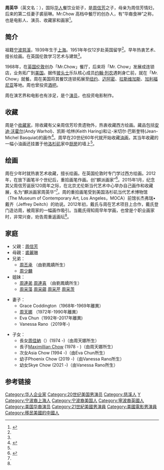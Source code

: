 '''周英华'''{{BD|1939年|3月7日|||}}（英文名：{{lang|en|Michael Chow}}），国际[[华人|华人]]餐饮业钜子，是[[周信芳|周信芳]]之子，母亲为周信芳情妇，后来的第二任妻子裘丽琳。Mr.Chow 高档中餐厅的创办人，有“华裔食神”之称，也是电影人、演员、收藏家和画家<ref name="chou literature city">{{cite web |url=http://www.wenxuecity.com/blog/201505/67126/22976.html |title=周信芳之子、Mr Chow高级中餐厅创办人周英华 |publisher=文学城 |date=2015-05-24 |access-date=2016-03-03 |archive-url=https://web.archive.org/web/20160311115652/http://www.wenxuecity.com/blog/201505/67126/22976.html |archive-date=2016-03-11 |dead-url=no }}</ref>。

== 简介 ==
祖籍[[宁波|宁波]][[慈溪|慈溪]]，1939年生于[[上海|上海]]。1951年年仅12岁赴英国留学<ref name="chou literature city"/>。早年热衷艺术、擅长绘画。在英国伦敦学习艺术与建筑<ref name="chou literature city"/>。

1968年，在[[英国|英国]][[伦敦|伦敦]]创办「Mr.Chow」餐厅，后来将「Mr. Chow」发展成连锁店，业务拓广到[[美国|美国]]。据传[[披头士|披头士]]乐队核心成员[[约翰·列农|约翰·列农]]遇刺身亡前，就在「Mr. Chow」就餐。周在美国将其餐饮连锁拓展至[[纽约|纽约]]、[[迈阿密|迈阿密]]、[[拉斯维加斯|拉斯维加斯]]、[[加利福尼亚|加利福尼亚]]等地。周也曾投资[[酒吧|酒吧]]。

周在演艺界和电影也有涉足，是个[[演员|演员]]，也投资电影制作。

== 收藏 ==
周是个[[收藏家|收藏家]]，除收藏有父亲周信芳珍贵遗物外，热衷收藏西方绘画。藏品包括[[安迪·沃霍尔|安迪·沃霍尔]](Andy Warhol)、凯斯·哈林(Keith Haring)和让-米切尔·巴斯奎特(Jean-Michel Basquiat)的画作<ref name="chou NY times">{{cite web |url=http://m.cn.nytimes.com/culture/20150205/t05chow/ |title=周英华，以画笔向父亲周信芳致敬 |publisher=纽约时报中文版 |author=AMY QIN |date=2015年2月5日 |access-date=2016年3月3日 |archive-url=https://web.archive.org/web/20160307183101/http://m.cn.nytimes.com/culture/20150205/t05chow/ |archive-date=2016年3月7日 |dead-url=no }}</ref>。周早在20世纪60年代就开始收藏[[油画|油画]]，其当年收藏的一幅小油画还挂置于他[[洛杉矶|洛杉矶]]家中[[厨房|厨房]]的墙上<ref name="chou NY times"/>。

== 绘画 ==
周在少年时就热衷艺术收藏，擅长绘画。在英国伦敦时专门学过西方绘画。2012年，在放下画笔半个世纪后，重拾画笔作画。创“麒派画家”<ref name="chou painting">{{cite web |url=http://chuansong.me/n/1088814 |title=周英华：我和父亲周信芳 |publisher=三联生活周刊 |author=曾焱、王紫祎 |date=2015-01-15 |access-date=2016-03-03 |archive-url=https://web.archive.org/web/20160306125228/http://chuansong.me/n/1088814 |archive-date=2016-03-06 |dead-url=no }}</ref>。2015年1月，纪念其父周信芳诞辰120周年之际，在北京尤伦斯当代艺术中心举办自己画作和收藏展，名为“麒派画家周英华”<ref name="chou painting"/>。周的重拾画笔受到美国洛杉矶当代艺术博物馆（The Museum of Contemporary Art, Los Angeles，MOCA）前馆长杰弗瑞•戴齐（Jeffrey Deitch）的劝说。2012年初，戴氏与周在艺术项目上合作，戴氏登门造访周，被周家的一幅画作吸引。当戴氏得知周早年学画，也曾是个职业画家时，非常兴奋，劝告周重返画坛<ref name="chou painting"/>。

== 家庭 ==
*父親：[[周信芳|周信芳]]
*母親：[[裘麗琳|裘麗琳]]
*兄弟：
**[[周丕承|周丕承]] （由劉鳳嬌所生）
**[[周少麟|周少麟]]
*姐妹：
** [[周連弟|周連弟]] [[周連喜|周連喜]] （由劉鳳嬌所生）
**[[周采藻|周采藻]] [[周采蘊|周采蘊]] [[周采芹|周采芹]] [[周采茨|周采茨]]

*妻子：
** Grace Coddington（1968年-1969年離異） 
** [[周天娜|周天娜]] （1972年-1990年離異）
** Eva Chun（1992年-2017年離異)
** Vanessa Rano（2019年-)

*子女：
** 長女[[周佳納|周佳納]]（{{lang|en|China Chow}}）(1974 -)（由周天娜所生）
** 長子[[馬克斯·周|Maximillian Chow]] (1978 - )（由周天娜所生）
** 次女Asia Chow (1994 -)（由Eva Chun所生）
** 幼子Phoenix Chow (2019 -)（由Vanessa Rano所生）
** 幼女Skye Chow (2021 -)（由Vanessa Rano所生）

== 参考链接 ==
{{reflist|2}}

{{Authority control}}

{{DEFAULTSORT: Chow, Michael}}
[[Category:华人企业家|Category:华人企业家]]
[[Category:20世纪美国男演员|Category:20世纪美国男演员]]
[[Category:慈溪人|Category:慈溪人]]
[[Category:周信芳家族|Y]]
[[Category:宁波裔上海人|Category:宁波裔上海人]]
[[Category:宁波裔美国人|Category:宁波裔美国人]]
[[Category:寧波裔英國人|Category:寧波裔英國人]]
[[Category:美国华裔演员|Category:美国华裔演员]]
[[Category:21世紀美國男演員|Category:21世紀美國男演員]]
[[Category:美國電影男演員|Category:美國電影男演員]]
[[Category:移民美國的中國人|Category:移民美國的中國人]]